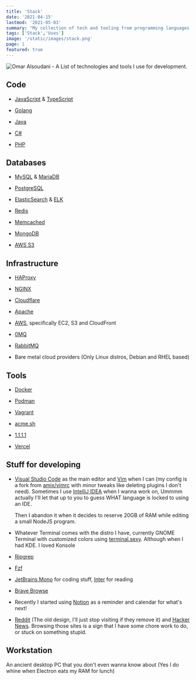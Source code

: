 ```yaml
---
title: 'Stack'
date: '2021-04-15'
lastmod: '2021-05-03'
summary: "My collection of tech and tooling from programming languages to editors and more. Most of these have grown over the years I've started programming. Some of them I consider my self well-versed, others capable enough to be up and running in short time."
tags: ['Stack','Uses']
image: '/static/images/stack.png'
page: 1
featured: true
---
```


<Image
src="/static/images/stack.png"
alt="Omar Alsoudani - A List of technologies and tools I use for development."
width={2496}
height={1183}
/>

## Code

- [JavaScript](https://pbs.twimg.com/media/ChnulxvW0AEUs1J?format=jpg&name=large) & [TypeScript](https://www.typescriptlang.org/)
  
- [Golang](https://golang.org/)
  
- [Java](https://spring.io/projects/spring-boot)
  
- [C#](https://dotnet.microsoft.com/download/)
  
- [PHP](https://i.imgur.com/VgqoCKW.png)
  

## Databases

- [MySQL](https://www.mysql.com/) & [MariaDB](https://mariadb.org/)
  
- [PostgreSQL](https://www.postgresql.org/)
  
- [ElasticSearch](https://www.elastic.co/) & [ELK](https://www.elastic.co/what-is/elk-stack)
  
- [Redis](https://redis.io/)
  
- [Memcached](https://memcached.org/)
  
- [MongoDB](https://www.mongodb.com/)
  
- [AWS S3](https://aws.amazon.com/s3/)
  

## Infrastructure

- [HAProxy](https://www.haproxy.org/)
  
- [NGINX](https://nginx.org/)
  
- [Cloudflare](https://cloudflare.com/)
  
- [Apache](https://httpd.apache.org/)
  
- [AWS](https://aws.amazon.com/), specifically EC2, S3 and CloudFront
  
- [0MQ](https://zeromq.org/)
  
- [RabbitMQ](https://www.rabbitmq.com/)
  
- Bare metal cloud providers (Only Linux distros, Debian and RHEL based)
  

## Tools

- [Docker](https://www.docker.com/)
  
- [Podman](https://podman.io/)
  
- [Vagrant](https://www.vagrantup.com/)
  
- [acme.sh](https://github.com/acmesh-official/acme.sh/)
  
- [1.1.1.1](https://1.1.1.1/)
  
- [Vercel](https://vercel.com/)
  

## Stuff for developing

- [Visual Studio Code](https://code.visualstudio.com/) as the main editor and [Vim](https://github.com/omaralsoudanii/vimrc/) when I can (my config is a fork from [amix/vimrc](https://github.com/amix/vimrc/) with minor tweaks like deleting plugins I don't need). 
  Sometimes I use [IntelliJ IDEA](https://www.jetbrains.com/idea/) when I wanna work on, Ummmm actually I'll let that up to you to guess WHAT language is locked to using an IDE.
  
  Then I abandon it when it decides to reserve 20GB of RAM while editing a small NodeJS program.
  
- Whatever Terminal comes with the distro I have, currently GNOME Terminal with customized colors using [terminal.sexy](https://terminal.sexy). Although when I had KDE. I loved Konsole
  
- [Ripgrep](https://github.com/BurntSushi/ripgrep/)
  
- [Fzf](https://github.com/junegunn/fzf/)
  
- [JetBrains Mono](https://www.jetbrains.com/lp/mono/) for coding stuff, [Inter](https://rsms.me/inter/) for reading
  
- [Brave Browse](https://brave.com/)
  
- Recently I started using [Notion](https://www.notion.so/) as a reminder and calendar for what's next!
  
- [Reddit](https://www.reddit.com/) (The old design, I'll just stop visiting if they remove it) and [Hacker News](https://news.ycombinator.com/). Browsing those sites is a sign that I have some chore work to do, or stuck on something stupid.
  

## Workstation

An ancient desktop PC that you don't even wanna know about (Yes I do whine when Electron eats my RAM for lunch)